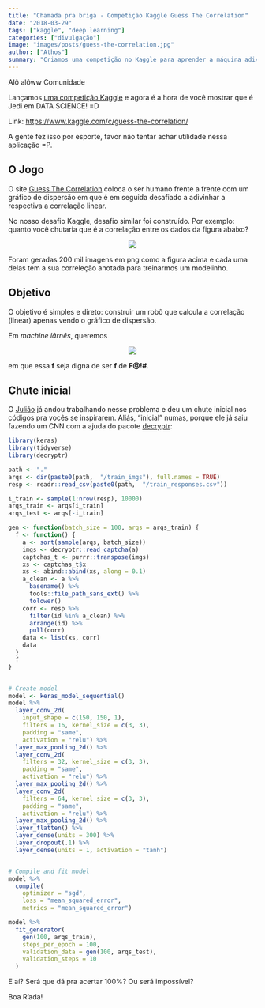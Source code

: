 ```yaml
---
title: "Chamada pra briga - Competição Kaggle Guess The Correlation"
date: "2018-03-29"
tags: ["kaggle", "deep learning"]
categories: ["divulgação"]
image: "images/posts/guess-the-correlation.jpg"
author: ["Athos"]
summary: "Criamos uma competição no Kaggle para aprender a máquina adivinhar a correlação de um scatterplot. Desafio lançado!"
---
```


Alô alôww Comunidade

Lançamos [uma competição Kaggle](https://www.kaggle.com/c/guess-the-correlation/) e agora é a hora de você mostrar que é Jedi em DATA SCIENCE! =D

Link: [https://www.kaggle.com/c/guess-the-correlation/](https://www.kaggle.com/c/guess-the-correlation/)

A gente fez isso por esporte, favor não tentar achar utilidade nessa aplicação =P.

## O Jogo

O site [Guess The Correlation](http://guessthecorrelation.com/) coloca o ser humano frente a frente com um gráfico de dispersão em que é em seguida desafiado a adivinhar a respectiva a correlação linear. 

No nosso desafio Kaggle, desafio similar foi construído. Por exemplo: quanto você chutaria que é a correlação entre os dados da figura abaixo?

<center>
![](/img/blog/2018-03-29-guess-the-correlation/exemplo_img.png)
</center>

Foram geradas 200 mil imagens em png como a figura acima e cada uma delas tem a sua correleção anotada para treinarmos um modelinho.

## Objetivo

O objetivo é simples e direto: construir um robô que calcula a correlação (linear) apenas vendo o gráfico de dispersão.

Em *machine lârnês*, queremos

<center>
![](/img/blog/2018-03-29-guess-the-correlation/f_img_92.png)
</center>

em que essa **f** seja digna de ser **f** de **F@!#**.

## Chute inicial

O [Julião](https://github.com/jtrecenti) já andou trabalhando nesse problema e deu um chute inicial nos códigos pra vocês se inspirarem. Aliás, "inicial" numas, porque ele já saiu fazendo um CNN com a ajuda do pacote [decryptr](https://github.com/decryptr/decryptr): 

```r
library(keras)
library(tidyverse)
library(decryptr)

path <- "."
arqs <- dir(paste0(path,  "/train_imgs"), full.names = TRUE)
resp <- readr::read_csv(paste0(path,  "/train_responses.csv"))

i_train <- sample(1:nrow(resp), 10000)
arqs_train <- arqs[i_train]
arqs_test <- arqs[-i_train]

gen <- function(batch_size = 100, arqs = arqs_train) {
  f <- function() {
    a <- sort(sample(arqs, batch_size))
    imgs <- decryptr::read_captcha(a)
    captchas_t <- purrr::transpose(imgs)
    xs <- captchas_t$x
    xs <- abind::abind(xs, along = 0.1)
    a_clean <- a %>% 
      basename() %>% 
      tools::file_path_sans_ext() %>% 
      tolower()
    corr <- resp %>% 
      filter(id %in% a_clean) %>% 
      arrange(id) %>% 
      pull(corr)
    data <- list(xs, corr)
    data
  }
  f
}


# Create model
model <- keras_model_sequential()
model %>%
  layer_conv_2d(
    input_shape = c(150, 150, 1),
    filters = 16, kernel_size = c(3, 3),
    padding = "same",
    activation = "relu") %>%
  layer_max_pooling_2d() %>%
  layer_conv_2d(
    filters = 32, kernel_size = c(3, 3),
    padding = "same",
    activation = "relu") %>%
  layer_max_pooling_2d() %>%
  layer_conv_2d(
    filters = 64, kernel_size = c(3, 3),
    padding = "same",
    activation = "relu") %>%
  layer_max_pooling_2d() %>%
  layer_flatten() %>%
  layer_dense(units = 300) %>%
  layer_dropout(.1) %>%
  layer_dense(units = 1, activation = "tanh")


# Compile and fit model
model %>%
  compile(
    optimizer = "sgd",
    loss = "mean_squared_error",
    metrics = "mean_squared_error")

model %>%
  fit_generator(
    gen(100, arqs_train),
    steps_per_epoch = 100,
    validation_data = gen(100, arqs_test),
    validation_steps = 10
  )
```


E aí? Será que dá pra acertar 100%? Ou será impossível?

Boa R'ada!
